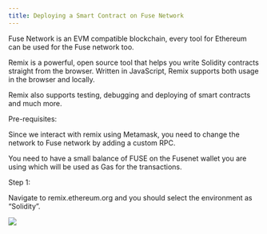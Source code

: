 ```yaml
---
title: Deploying a Smart Contract on Fuse Network
---
```


Fuse Network is an EVM compatible blockchain, every tool for Ethereum can be used for the Fuse network too.

Remix is a powerful, open source tool that helps you write Solidity contracts straight from the browser. Written in JavaScript, Remix supports both usage in the browser and locally.

Remix also supports testing, debugging and deploying of smart contracts and much more. 

Pre-requisites:

Since we interact with remix using Metamask, you need to change the network to Fuse network by adding a custom RPC. 

You need to have a small balance of FUSE on the Fusenet wallet you are using which will be used as Gas for the transactions. 

Step 1:

Navigate to remix.ethereum.org and you should select the environment as “Solidity”.

![](/img/spaces_-MRxFOj-hfekokMwcTbN_uploads_RQHfQCn4N3LI6pHUStHx_image.webp)
